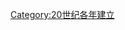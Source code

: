 {{estcat|193|4|1929|1940}}
{{Commons cat|1934 establishments}}
[[Category:20世纪各年建立|Category:20世纪各年建立]]